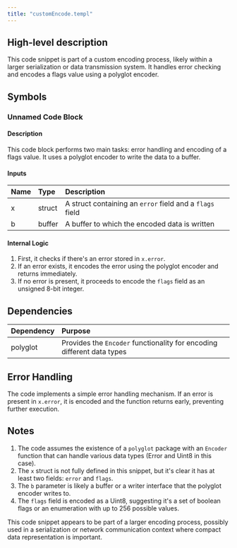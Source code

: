 ```yaml
---
title: "customEncode.templ"
---
```


## High-level description
This code snippet is part of a custom encoding process, likely within a larger serialization or data transmission system. It handles error checking and encodes a flags value using a polyglot encoder.

## Symbols

### Unnamed Code Block
#### Description
This code block performs two main tasks: error handling and encoding of a flags value. It uses a polyglot encoder to write the data to a buffer.

#### Inputs
| Name | Type | Description |
|:-----|:-----|:------------|
| x | struct | A struct containing an `error` field and a `flags` field |
| b | buffer | A buffer to which the encoded data is written |

#### Internal Logic
1. First, it checks if there's an error stored in `x.error`.
2. If an error exists, it encodes the error using the polyglot encoder and returns immediately.
3. If no error is present, it proceeds to encode the `flags` field as an unsigned 8-bit integer.

## Dependencies
| Dependency | Purpose |
|:-----------|:--------|
| polyglot | Provides the `Encoder` functionality for encoding different data types |

## Error Handling
The code implements a simple error handling mechanism. If an error is present in `x.error`, it is encoded and the function returns early, preventing further execution.

## Notes
1. The code assumes the existence of a `polyglot` package with an `Encoder` function that can handle various data types (Error and Uint8 in this case).
2. The `x` struct is not fully defined in this snippet, but it's clear it has at least two fields: `error` and `flags`.
3. The `b` parameter is likely a buffer or a writer interface that the polyglot encoder writes to.
4. The `flags` field is encoded as a Uint8, suggesting it's a set of boolean flags or an enumeration with up to 256 possible values.

This code snippet appears to be part of a larger encoding process, possibly used in a serialization or network communication context where compact data representation is important.